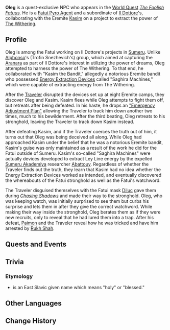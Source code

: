{{Character Infobox
|type             = Quest NPC
|image            = NPC Oleg.png
|region           = Snezhnaya
|location         = Inazuma
|affiliation      = Fatui
|title            = Slippery Viper
|voiceEN          = 
|voiceCN          = 
|voiceJP          = 
|dialoguereward   = 
}}
'''Oleg''' is a quest-exclusive NPC who appears in the [[World Quest]] ''[[The Foolish Fatuus]]''. He is a [[Fatui Pyro Agent]] and a subordinate of [[Il Dottore]]'s, collaborating with the Eremite [[Kasim]] on a project to extract the power of [[The Withering]].

==Profile==
Oleg is among the Fatui working on Il Dottore's projects in [[Sumeru]]. Unlike [[Alphonso]]'s (Trofin Snezhevich's) group, which aimed at capturing the [[Aranara]] as part of Il Dottore's interest in utilizing the power of dreams, Oleg attempted to harness the power of The Withering. To that end, he collaborated with "Kasim the Bandit," allegedly a notorious Eremite bandit who possessed [[Energy Extraction Device]]s called "Saghira Machines," which were capable of extracting energy from The Withering.

After the [[Traveler]] disrupted the devices set up at eight Eremite camps, they discover Oleg and Kasim. Kasim flees while Oleg attempts to fight them off, but retreats after being defeated. In his haste, he drops an [["Emergency Adjustment Plan"]] allowing the Traveler to track him down another two times, much to his bewilderment. After the third beating, Oleg retreats to his stronghold, leaving the Traveler to track down Kasim instead.

After defeating Kasim, and if the Traveler coerces the truth out of him, it turns out that Oleg was being deceived all along. While Oleg had approached Kasim under the belief that he was a notorious Eremite bandit, Kasim's guise was only maintained as a result of the work he did for the Fatui outside of Sumeru. Kasim's so-called "Saghira Machines" were actually devices developed to extract Ley Line energy by the expelled [[Sumeru Akademiya]] researcher [[Abattouy]]. Regardless of whether the Traveler finds out the truth, they learn that Kasim had no idea whether the Energy Extraction Devices worked as intended, and eventually discovered the whereabouts of the Fatui stronghold as well as the Fatui's watchword.

The Traveler disguised themselves with the Fatui mask [[Diluc]] gave them during ''[[Chasing Shadows]]'' and made their way to the stronghold. Oleg, who was keeping watch, was initially surprised to see them but curbs his surprise and lets them in after they give the correct watchword. While making their way inside the stronghold, Oleg berates them as if they were new recruits, only to reveal that he had lured them into a trap. After his defeat, [[Paimon]] and the Traveler reveal how he was tricked and have him arrested by [[Rukh Shah]].

==Quests and Events==
{{Quests and Events}}

==Trivia==
===Etymology===
*{{lang|{{w|Oleg}}|ru=Олег}} is an East Slavic given name which means "holy" or "blessed."

==Other Languages==
{{Other Languages
|default_hidden = 1
|en      = Oleg
|zhs     = 奥列格
|zhs_rm  = Àoliègé
|zht     = 奧列格
|zht_rm  = Àoliègé
|ja      = オレグ
|ja_rm   = Oregu
|ko      = 올레그
|es      = Oleg
|fr      = Oleg
|ru      = Олег
|th      = Oleg
|vi      = Oleg
|de      = Oleg
|id      = Oleg
|pt      = Oleg
|tr      = Oleg
|it      = Oleg
}}

==Change History==
{{Change History|3.0}}
<!--
==References==
{{Reflist}}
-->